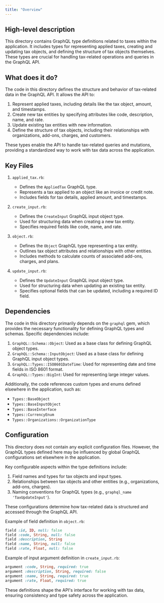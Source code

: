 ```yaml
---
title: "Overview"
---
```


## High-level description
This directory contains GraphQL type definitions related to taxes within the application. It includes types for representing applied taxes, creating and updating tax objects, and defining the structure of tax objects themselves. These types are crucial for handling tax-related operations and queries in the GraphQL API.

## What does it do?
The code in this directory defines the structure and behavior of tax-related data in the GraphQL API. It allows the API to:

1. Represent applied taxes, including details like the tax object, amount, and timestamps.
2. Create new tax entities by specifying attributes like code, description, name, and rate.
3. Update existing tax entities with new information.
4. Define the structure of tax objects, including their relationships with organizations, add-ons, charges, and customers.

These types enable the API to handle tax-related queries and mutations, providing a standardized way to work with tax data across the application.

## Key Files

1. `applied_tax.rb`:
   - Defines the `AppliedTax` GraphQL type.
   - Represents a tax applied to an object like an invoice or credit note.
   - Includes fields for tax details, applied amount, and timestamps.

2. `create_input.rb`:
   - Defines the `CreateInput` GraphQL input object type.
   - Used for structuring data when creating a new tax entity.
   - Specifies required fields like code, name, and rate.

3. `object.rb`:
   - Defines the `Object` GraphQL type representing a tax entity.
   - Outlines tax object attributes and relationships with other entities.
   - Includes methods to calculate counts of associated add-ons, charges, and plans.

4. `update_input.rb`:
   - Defines the `UpdateInput` GraphQL input object type.
   - Used for structuring data when updating an existing tax entity.
   - Specifies optional fields that can be updated, including a required ID field.

## Dependencies
The code in this directory primarily depends on the `graphql` gem, which provides the necessary functionality for defining GraphQL types and schemas. Specific dependencies include:

1. `GraphQL::Schema::Object`: Used as a base class for defining GraphQL object types.
2. `GraphQL::Schema::InputObject`: Used as a base class for defining GraphQL input object types.
3. `GraphQL::Types::ISO8601DateTime`: Used for representing date and time fields in ISO 8601 format.
4. `GraphQL::Types::BigInt`: Used for representing large integer values.

Additionally, the code references custom types and enums defined elsewhere in the application, such as:

- `Types::BaseObject`
- `Types::BaseInputObject`
- `Types::BaseInterface`
- `Types::CurrencyEnum`
- `Types::Organizations::OrganizationType`

## Configuration
This directory does not contain any explicit configuration files. However, the GraphQL types defined here may be influenced by global GraphQL configurations set elsewhere in the application.

Key configurable aspects within the type definitions include:

1. Field names and types for tax objects and input types.
2. Relationships between tax objects and other entities (e.g., organizations, add-ons, charges).
3. Naming conventions for GraphQL types (e.g., `graphql_name 'TaxUpdateInput'`).

These configurations determine how tax-related data is structured and accessed through the GraphQL API.

Example of field definition in `object.rb`:

```ruby
field :id, ID, null: false
field :code, String, null: false
field :description, String
field :name, String, null: false
field :rate, Float, null: false
```

Example of input argument definition in `create_input.rb`:

```ruby
argument :code, String, required: true
argument :description, String, required: false
argument :name, String, required: true
argument :rate, Float, required: true
```

These definitions shape the API's interface for working with tax data, ensuring consistency and type safety across the application.